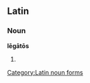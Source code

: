 ==Latin==

===Noun===
'''lēgātōs''' {{m}}

# {{inflection of|legatus#Latin|lēgātus|acc|p}}

[[Category:Latin noun forms]]